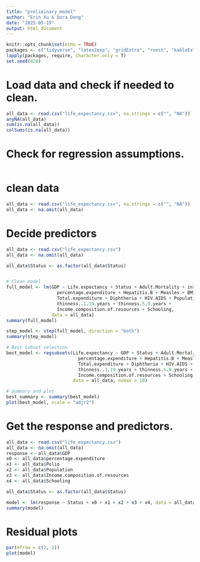 ```yaml
---
title: "preliminary_model"
author: "Erin Xu & Dora Dong"
date: "2025-05-19"
output: html_document
---
```


```r
knitr::opts_chunk$set(echo = TRUE)
packages <- c("tidyverse", "latex2exp", "gridExtra", "rvest", "kableExtra", "leaps")
lapply(packages, require, character.only = T)
set.seed(420)
```

# Load data and check if needed to clean. 
```r
all_data <- read.csv("life_expectancy.csv", na.strings = c("", "NA"))
anyNA(all_data)
sum(is.na(all_data))
colSums(is.na(all_data))
```

# Check for regression assumptions. 
```r
```
# clean data

```r
all_data <- read.csv("life_expectancy.csv", na.strings = c("", "NA"))
all_data <- na.omit(all_data) 
```

# Decide predictors 
```r

all_data <- read.csv("life_expectancy.csv")
all_data <- na.omit(all_data)

all_data$Status <- as.factor(all_data$Status)


# Clean model
full_model <- lm(GDP ~ Life.expectancy + Status + Adult.Mortality + infant.deaths + Alcohol +
                   percentage.expenditure + Hepatitis.B + Measles + BMI + under.five.deaths + Polio +
                   Total.expenditure + Diphtheria + HIV.AIDS + Population +
                   thinness..1.19.years + thinness.5.9.years +
                   Income.composition.of.resources + Schooling,
                 data = all_data)
summary(full_model)

step_model <- step(full_model, direction = "both")
summary(step_model)

# Best subset selection
best_model <- regsubsets(Life.expectancy ~ GDP + Status + Adult.Mortality + infant.deaths + Alcohol +
                           percentage.expenditure + Hepatitis.B + Measles + BMI + under.five.deaths + Polio +
                           Total.expenditure + Diphtheria + HIV.AIDS + Population +
                           thinness..1.19.years + thinness.5.9.years +
                           Income.composition.of.resources + Schooling,
                         data = all_data, nvmax = 10)

# Summary and plot
best_summary <- summary(best_model)
plot(best_model, scale = "adjr2")


```

# Get the response and predictors. 
```r
all_data <- read.csv("life_expectancy.csv")
all_data <- na.omit(all_data)
response <- all_data$GDP
x0 <- all_data$percentage.expenditure
x1 <- all_data$Polio
x2 <- all_data$Population
x3 <- all_data$Income.composition.of.resources
x4 <- all_data$Schooling

all_data$Status <- as.factor(all_data$Status)

model <- lm(response ~ Status + x0 + x1 + x2 + x3 + x4, data = all_data)
summary(model)
```

# Residual plots
```r
par(mfrow = c(2, 2))
plot(model)
```








